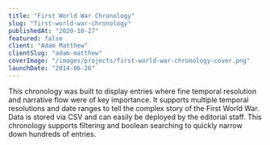 ```yaml
---
title: "First World War Chronology"
slug: "first-world-war-chronology"
publishedAt: "2020-10-27"
featured: false
client: "Adam Matthew"
clientSlug: "adam-matthew"
coverImage: "/images/projects/first-world-war-chronology-cover.png"
launchDate: "2014-06-26"
---
```


This chronology was built to display entries where fine temporal resolution and narrative flow were of key importance. It supports multiple temporal resolutions and date ranges to tell the complex story of the First World War. Data is stored via CSV and can easily be deployed by the editorial staff. This chronology supports filtering and boolean searching to quickly narrow down hundreds of entries.
